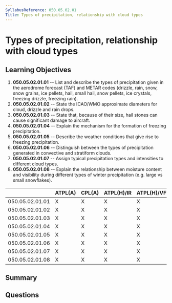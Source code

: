 ```yaml
---
SyllabusReference: 050.05.02.01
Title: Types of precipitation, relationship with cloud types
---
```


# Types of precipitation, relationship with cloud types

## Learning Objectives

1.  **050.05.02.01.01** -- List and describe the types of precipitation given in
    the aerodrome forecast (TAF) and METAR codes (drizzle, rain, snow, snow
    grains, ice pellets, hail, small hail, snow pellets, ice crystals, freezing
    drizzle, freezing rain).
2.  **050.05.02.01.02** -- State the ICAO/WMO approximate diameters for cloud,
    drizzle and rain drops.
3.  **050.05.02.01.03** -- State that, because of their size, hail stones can
    cause significant damage to aircraft.
4.  **050.05.02.01.04** -- Explain the mechanism for the formation of freezing
    precipitation.
5.  **050.05.02.01.05** -- Describe the weather conditions that give rise to
    freezing precipitation.
6.  **050.05.02.01.06** -- Distinguish between the types of precipitation
    generated in convective and stratiform clouds.
7.  **050.05.02.01.07** -- Assign typical precipitation types and intensities to
    different cloud types.
8.  **050.05.02.01.08** -- Explain the relationship between moisture content and
    visibility during different types of winter precipitation (e.g. large vs
    small snowflakes).

|                 | ATPL(A) | CPL(A) | ATPL(H)/IR | ATPL(H)/VFR | CPL(H) | IR | CBIR(A) |
| --------------- | ------- | ------ | ---------- | ----------- | ------ | -- | ------- |
| 050.05.02.01.01 | X       | X      | X          | X           | X      | X  | X       |
| 050.05.02.01.02 | X       | X      | X          | X           | X      | X  | X       |
| 050.05.02.01.03 | X       | X      | X          | X           | X      | X  | X       |
| 050.05.02.01.04 | X       | X      | X          | X           | X      | X  | X       |
| 050.05.02.01.05 | X       | X      | X          | X           | X      | X  | X       |
| 050.05.02.01.06 | X       | X      | X          | X           | X      | X  | X       |
| 050.05.02.01.07 | X       | X      | X          | X           | X      | X  | X       |
| 050.05.02.01.08 | X       | X      | X          | X           | X      | X  | X       |

## Summary

## Questions
